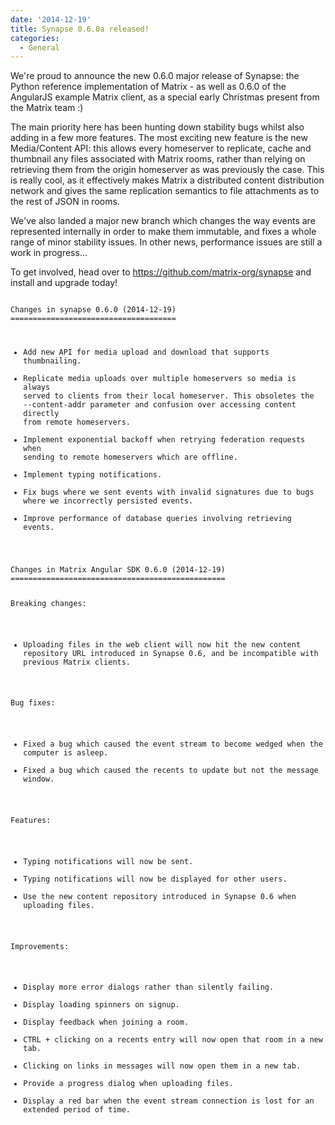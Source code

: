 ```yaml
---
date: '2014-12-19'
title: Synapse 0.6.0a released!
categories:
  - General
---
```


We're proud to announce the new 0.6.0 major release of Synapse: the Python reference implementation of Matrix - as well as 0.6.0 of the AngularJS example Matrix client, as a special early Christmas present from the Matrix team :)

The main priority here has been hunting down stability bugs whilst also adding in a few more features.  The most exciting new feature is the new Media/Content API: this allows every homeserver to replicate, cache and thumbnail any files associated with Matrix rooms, rather than relying on retrieving them from the origin homeserver as was previously the case.  This is really cool, as it effectively makes Matrix a distributed content distribution network and gives the same replication semantics to file attachments as to the rest of JSON in rooms.

We've also landed a major new branch which changes the way events are represented internally in order to make them immutable, and fixes a whole range of minor stability issues.  In other news, performance issues are still a work in progress...

To get involved, head over to <a href="https://github.com/matrix-org/synapse">https://github.com/matrix-org/synapse</a> and install and upgrade today!

<code>
Changes in synapse 0.6.0 (2014-12-19)
=====================================

 * Add new API for media upload and download that supports thumbnailing.
 * Replicate media uploads over multiple homeservers so media is always served
   to clients from their local homeserver.  This obsoletes the
   --content-addr parameter and confusion over accessing content directly
   from remote homeservers.
 * Implement exponential backoff when retrying federation requests when
   sending to remote homeservers which are offline.
 * Implement typing notifications.
 * Fix bugs where we sent events with invalid signatures due to bugs where
   we incorrectly persisted events.
 * Improve performance of database queries involving retrieving events.

</code>

<code>
Changes in Matrix Angular SDK 0.6.0 (2014-12-19)
================================================

Breaking changes:
 - Uploading files in the web client will now hit the new content repository URL
   introduced in Synapse 0.6, and be incompatible with previous Matrix clients.

Bug fixes:
 - Fixed a bug which caused the event stream to become wedged when the computer is asleep.
 - Fixed a bug which caused the recents to update but not the message window.

Features:
 - Typing notifications will now be sent.
 - Typing notifications will now be displayed for other users.
 - Use the new content repository introduced in Synapse 0.6 when uploading files.

Improvements:
 - Display more error dialogs rather than silently failing.
 - Display loading spinners on signup.
 - Display feedback when joining a room.
 - CTRL + clicking on a recents entry will now open that room in a new tab.
 - Clicking on links in messages will now open them in a new tab.
 - Provide a progress dialog when uploading files.
 - Display a red bar when the event stream connection is lost for an extended period of time.
 
</code>